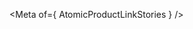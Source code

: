 
<Meta of={ AtomicProductLinkStories } />

<Title />
<Subtitle><Description/></Subtitle>

<CanvasWithGithub
  of={ AtomicProductLinkStories.Default }
  githubPath="TODO/atomic-product-link/atomic-product-link.ts"
/>

## Usage
TODO: Add usage instructions here.

## Examples
<Stories title={""}/>

## Reference
<ArgTypes />
